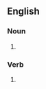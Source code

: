 {{also|Stodges}}

==English==

===Noun===
{{head|en|noun form}}

# {{plural of|stodge|lang=en}}

===Verb===
{{head|en|verb form}}

# {{en-third-person singular of|stodge}}
